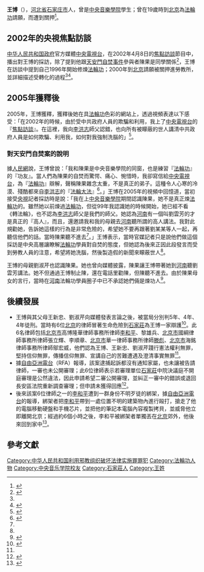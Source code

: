 {{otheruses|王博}}
{{Infobox person
| 圖像       =
| 圖像大小   = 
| 圖像說明   = 
| 姓名       =王博
| 英文名     = 
| 原文名     = 
| 本名       = 
| 字 = 
| 號  = 
| 出生日期   =  
| 出生地     = {{PRC}}
| 紀念建築   = 
| 居住地     = 
| 政黨       = 
| 政治運動   = 
| 國籍       = {{PRC}}
| 籍貫       = [[河北省|河北省]][[石家庄市|石家庄市]]<!-- （僅限部分地區人士使用） -->
| 別名       = 
| 種族       = [[漢族|漢族]]
| 語言       = 
| 教育程度   =大学
| 母校       = 中央音乐学院
| 職業       = 
| 活躍時期   = 
| 組織       = 
| 機構       = 
| 研究領域   = 
| 知名作品   = 
| 宗教信仰   = 
| 配偶       = 
| 伴侶       = 
| 子女       = 
| 父母       = 
| 親屬       = 
| 呼號       = 
| 受影響於   = 
| 影響於     = 
| 獲獎       = <!--  {{Awards|award= |year= |title= }} -->
| 網站       =  
| 簽名       = 
}}
'''王博'''（{{bd|1980年代||}}），[[河北省|河北省]][[石家庄市|石家庄市]]人，曾是[[中央音樂學院|中央音樂學院]]學生；曾在19歲時到[[北京|北京]]為[[法輪功|法輪功]]請願，而遭到關押<ref name="追查國際1">{{Cite web|url=http://www.zhuichaguoji.org/node/1284|title=追查參與迫害法輪功學員王博一家的責任人的通告（二）|author=|date=2007-03-25|publisher=追查國際|accessdate=2013-04-06|quote=|archive-url=https://web.archive.org/web/20130403084722/http://zhuichaguoji.org/node/1284|archive-date=2013-04-03|dead-url=no}}</ref>。

==2002年的央視焦點訪談==

[[中华人民共和国政府|中华人民共和国政府]]官方媒體[[中国中央电视台|中央電視台]]，在2002年4月8日的[[焦點訪談|焦點訪談]]節目中，播出對王博的採訪，除了提到他跟[[天安門自焚事件|天安門自焚事件]]參與者陳果是同學關係<ref name="央視訪談">{{Cite web |title=少女获新生--原“法轮功”练习者王博的人生轨迹 |url=https://news.sina.com.cn/c/2002-04-07/1458537952.html |accessdate=2021-10-25 |date=2002-04-08 |publisher=[[中国中央电视台|央視]] |archive-date=2021-10-25 |archive-url=https://web.archive.org/web/20211025160507/https://news.sina.com.cn/c/2002-04-07/1458537952.html |dead-url=no }}</ref>，王博在訪談中提到自己1996年開始修煉[[法輪功|法輪功]]；2000年到[[北京|北京]]請願被關押進勞教所，並詳細描述受轉化的過程<ref name="央視訪談"/><ref>{{cite news |title=过正常人的生活--自焚受害者陈果及母亲与记者对谈(图) |url=https://news.sina.com.cn/c/2002-04-08/0703538193.html |accessdate=2021-10-25 |work=新浪网 |archive-date=2021-10-25 |archive-url=https://web.archive.org/web/20211025160429/https://news.sina.com.cn/c/2002-04-08/0703538193.html |dead-url=no }}</ref>。

==2005年獲釋後==
2005年，王博獲釋，獲釋後她在具[[法輪功|法輪功]]色彩的網站上，透過視頻表達以下感受：「在2002年的時候，由於受中共政府人員的欺騙和利用，我上了[[中国中央电视台|中央電視台]]的『[[焦點訪談|焦點訪談]]』。在這裡，我向[[李洪志|李洪志]]師父認錯，也向所有被矇蔽的世人講清中共政府人員是如何欺騙、利用我，如何對我強制洗腦的」<ref name="明慧焦點">{{Cite web|url=http://www.minghui.org/mh/articles/2005/12/22/%E6%98%8E%E6%85%A7%E7%84%A6%E7%82%B9-%E7%84%A6%E7%82%B9%E8%AE%BF%E8%B0%88%E8%83%8C%E5%90%8E%E7%9A%84%E6%AE%8B%E5%BF%8D%E5%92%8C%E6%AC%BA%E9%AA%97%EF%BC%88%E5%BD%95%E5%83%8F%EF%BC%89-117088.html|title=明慧焦點：焦點訪談背後的殘忍和欺騙（錄像）|author=|date=2005-12-22|publisher=明慧網|accessdate=2013-04-06|quote=|archive-url=https://web.archive.org/web/20130414105423/http://www.minghui.org/mh/articles/2005/12/22/%E6%98%8E%E6%85%A7%E7%84%A6%E7%82%B9-%E7%84%A6%E7%82%B9%E8%AE%BF%E8%B0%88%E8%83%8C%E5%90%8E%E7%9A%84%E6%AE%8B%E5%BF%8D%E5%92%8C%E6%AC%BA%E9%AA%97%EF%BC%88%E5%BD%95%E5%83%8F%EF%BC%89-117088.html|archive-date=2013-04-14|dead-url=no}}</ref>。

===對天安門自焚案的說明===
{{See also|天安门自焚事件}}
據[[人民網|人民網]]說，王博曾說：「我和陳果是中央音樂學院的同窗，也是練習『[[法輪功|法輪功]]』的『功友』。當人們為陳果的自焚而驚愕、痛心、惋惜時，我卻寫信給[[中国中央电视台|中央電視台]]，為『[[法輪功|法輪功]]』辯解，聲稱陳果雜念太重，不是真正的弟子。這種令人心寒的冷漠、殘酷都來自[[李洪志|李洪志]]的『[[法輪大法|法輪大法]]』<ref>{{Cite web|url=http://www.people.com.cn/GB/other6902/2831/20020409/705101.html|title=痴迷「法輪功」的王博轉化前後|author=記者陳曉鐘|date=2002-04-09|publisher=人民網|accessdate=2013-04-08|quote=|archive-url=https://web.archive.org/web/20141229044659/http://www.people.com.cn/GB/other6902/2831/20020409/705101.html|archive-date=2014-12-29|dead-url=no}}</ref>。」王博在2005年的視頻中回憶道，當初接受[[中国中央电视台|央視]]記者採訪時是說：「我在上[[中央音樂學院|中央音樂學院]]期間認識陳果，她不是真正煉[[法輪功|法輪功]]的。雖然她以前煉過[[法輪功|法輪功]]，但從99年我認識她的時候開始，她已經不看《轉法輪》，也不認為[[李洪志|李洪志]]師父是我們的師父。她認為[[河南|河南]]有一個叫劉雲芳的才是真正的『高人』，而且，還邀請我和我的母親去[[河南|河南]]聽所謂的高人講法。我對此規勸她，告訴她這樣的行為是非常危險的，希望她不要再跟著劉某某等人一起，再聽信他們的話。當時陳果聽不進去<ref name="明慧焦點"/>。」王博表示，當時官媒記者只是說他們做這個採訪是中央高層讓瞭解[[法輪功|法輪功]]學員對自焚的態度，但她認為後來正因此段發言而受到勞教人員的注意，希望將她洗腦，然後製造假的新聞來矇蔽世人<ref name="明慧焦點"/>。

王博的母親劉淑芹也認識陳果。她也曾向媒體披露，陳果讓王博帶著她到[[河南|河南]]聽劉雲芳講法。她不但通過王博制止陳，還在電話里勸陳，但陳聽不進去。由於陳果母女的言行，當時在[[河南|河南]]法輪功學員圈子中已不承認她們倆是煉功人<ref name="白頭翁">{{Cite web|url=http://www.epochtimes.com/b5/11/2/9/n3165175.htm|title=白頭翁：破綻百出自焚戲，翻新再曝中共醜|author=|date=2011-02-09|publisher=大紀元評論|accessdate=2013-04-08|quote=|archive-url=https://web.archive.org/web/20160304133513/http://www.epochtimes.com/b5/11/2/9/n3165175.htm|archive-date=2016-03-04|dead-url=no}}</ref>。

==後續發展==

*王博與其父母王新忠、劉淑芹向媒體發表言論之後，被當局分別判5年、4年、4年徒刑。當時有6位[[北京|北京]]的律師冒著生命危險到[[石家莊|石家莊]]為王博一家辯護<ref name="李和平 滕彪等">{{Cite web|url=http://www.justicecn.com/bbs/redirect.php?fid=146&tid=7046&goto=nextnewset&styleid=2&sid=Gx2cx1|title=李和平 滕彪等：憲法至上 信仰自由---王博、王新忠、劉淑芹一案的共同辯護意見|author=|date=2008-02-10|publisher=中國公民維權聯盟論壇|accessdate=2013-04-06|quote=|archive-date=2019-06-04|archive-url=https://web.archive.org/web/20190604165158/http://www.justicecn.com/bbs/redirect.php?fid=146&tid=7046&goto=nextnewset&styleid=2&sid=Gx2cx1|dead-url=yes}}</ref>。此6名律師包括[[北京市|北京市]]高博隆華律師事務所律師[[李和平|李和平]]、黎雄兵、[[北京市|北京市]]國綱律師事務所律師張立輝、李順章、[[北京市|北京市]]華一律師事務所律師[[滕彪|滕彪]]、[[北京市|北京市]]海銘律師事務所律師鄔宏威，他們認為王博、王新忠、劉淑芹踐行憲法權利無罪，堅持信仰無罪，傳播信仰無罪、宣講自己的苦難遭遇及澄清事實無罪<ref name="李和平 滕彪等"/>。
*據[[自由亞洲電台|自由亞洲電台]]（RFA）報導，該案逮捕起訴都沒有通知家屬，也未讓被告請律師，一審也未公開審理；此6位律師表示若審理單位[[石家莊|石家莊]]中院決議庭不開庭審理是公然違法，因此申請希望二審公開審理，並糾正一審中的錯誤或退回長安區法院重新調查審理；但申請未獲得回應<ref name="RFA">{{Cite web|url=http://www.rfa.org/mandarin/yataibaodao/wangbo-20070322.html?searchterm=%E7%8E%8B%E5%8D%9A|title=石家莊法輪功學員王博案律師要求二審公開|author=記者燕明|date=2007-03-22|publisher=[[自由亚洲电台|RFA]]|accessdate=2013-04-08|quote=|archive-url=https://web.archive.org/web/20150319020154/http://www.rfa.org/mandarin/yataibaodao/wangbo-20070322.html?searchterm=%E7%8E%8B%E5%8D%9A|archive-date=2015-03-19|dead-url=no}}</ref>。
*後來該案6位律師之一的[[李和平|李和平]]遭到一群身份不明歹徒的綁架，據[[自由亞洲電台|自由亞洲電台]]的報導，綁架者把[[李和平|李和平]]帶到一處位置不明的建築物內進行毆打，搶走了他的電腦移動硬盤和手機芯片，並把他的筆記本電腦內容複製拷貝，並威脅他立即離開北京；經過約6個小時之後，李和平被綁架者單獨丟在[[北京|北京]]郊外，他後來回到家中<ref>{{Cite web|url=http://www.rfa.org/mandarin/yataibaodao/li-20070930.html?searchterm=%E7%8E%8B%E5%8D%9A|title=北京律師李和平遭綁架毆打|author=記者石山|date=2007-09-30|publisher=[[自由亚洲电台|RFA]]|accessdate= 2013-04-08|quote=}}</ref>。

==參考文獻==
{{Reflist|2}}

[[Category:中华人民共和国利用邪教组织破坏法律实施罪罪犯|Category:中华人民共和国利用邪教组织破坏法律实施罪罪犯]]
[[Category:法輪功人物|Category:法輪功人物]]
[[Category:中央音乐学院校友|Category:中央音乐学院校友]]
[[Category:石家莊人|Category:石家莊人]]
[[Category:王姓|Category:王姓]]